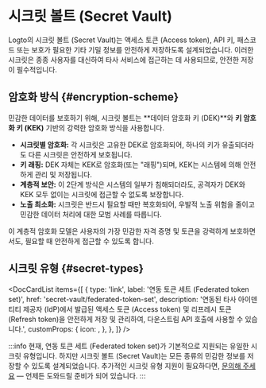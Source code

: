 
# 시크릿 볼트 (Secret Vault)

Logto의 시크릿 볼트 (Secret Vault)는 액세스 토큰 (Access token), API 키, 패스코드 또는 보호가 필요한 기타 기밀 정보를 안전하게 저장하도록 설계되었습니다. 이러한 시크릿은 종종 사용자를 대신하여 타사 서비스에 접근하는 데 사용되므로, 안전한 저장이 필수적입니다.

## 암호화 방식 \{#encryption-scheme}

민감한 데이터를 보호하기 위해, 시크릿 볼트는 **데이터 암호화 키 (DEK)**와 **키 암호화 키 (KEK)** 기반의 강력한 암호화 방식을 사용합니다.

- **시크릿별 암호화:** 각 시크릿은 고유한 DEK로 암호화되어, 하나의 키가 유출되더라도 다른 시크릿은 안전하게 보호됩니다.
- **키 래핑:** DEK 자체는 KEK로 암호화(또는 "래핑")되며, KEK는 시스템에 의해 안전하게 관리 및 저장됩니다.
- **계층적 보안:** 이 2단계 방식은 시스템의 일부가 침해되더라도, 공격자가 DEK와 KEK 모두 없이는 시크릿에 접근할 수 없도록 보장합니다.
- **노출 최소화:** 시크릿은 반드시 필요할 때만 복호화되어, 우발적 노출 위험을 줄이고 민감한 데이터 처리에 대한 모범 사례를 따릅니다.

이 계층적 암호화 모델은 사용자의 가장 민감한 자격 증명 및 토큰을 강력하게 보호하면서도, 필요할 때 안전하게 접근할 수 있도록 합니다.

## 시크릿 유형 \{#secret-types}

<DocCardList
  items={[
    {
      type: 'link',
      label: '연동 토큰 세트 (Federated token set)',
      href: 'secret-vault/federated-token-set',
      description:
        '연동된 타사 아이덴티티 제공자 (IdP)에서 발급된 액세스 토큰 (Access token) 및 리프레시 토큰 (Refresh token)을 안전하게 저장 및 관리하여, 다운스트림 API 호출에 사용할 수 있습니다.',
      customProps: {
        icon: <Connectors />,
      },
    },
  ]}
/>

:::info
현재, 연동 토큰 세트 (Federated token set)가 기본적으로 지원되는 유일한 시크릿 유형입니다. 하지만 시크릿 볼트 (Secret Vault)는 모든 종류의 민감한 정보를 저장할 수 있도록 설계되었습니다. 추가적인 시크릿 유형 지원이 필요하다면, [문의해 주세요](https://logto.io/contact) — 언제든 도와드릴 준비가 되어 있습니다.
:::
